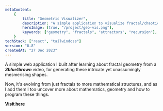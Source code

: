 ```yaml
---
metaContent:
    {
        title: "Geometric Visualizer",
        description: "A simple application to visualize fractal/chaotic geometry.",
        heroImage: [true, "/project/geo-vis.png"],
        keywords: ["geometry", "fractals", "attractors", "recursion"],
    }
techStack: ["react", "tailwindcss"]
version: "0.8"
createdAt: "27 Dec 2023"
---
```


A simple web application I built after learning about fractal geometry from a **_3blue1brown_** video, for generating these intricate yet unassumingly mesmerising shapes.

Now, it's evolving from just fractals to more mathematical structures, and as I add them I too uncover more about mathematics, geometry and how to program these things.

**[Visit here](https://xenitane.xyz/geo-vis)**
